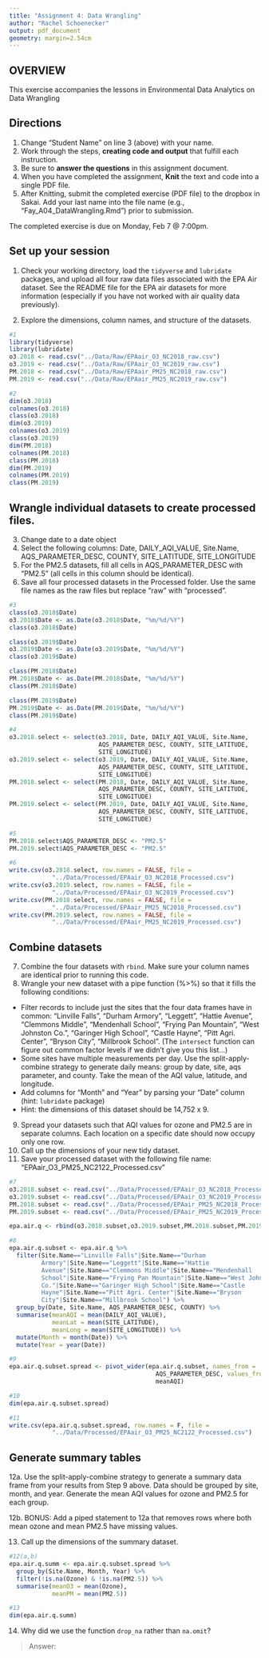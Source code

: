 ```yaml
---
title: "Assignment 4: Data Wrangling"
author: "Rachel Schoenecker"
output: pdf_document
geometry: margin=2.54cm
---
```


## OVERVIEW

This exercise accompanies the lessons in Environmental Data Analytics on Data Wrangling 

## Directions
1. Change "Student Name" on line 3 (above) with your name.
2. Work through the steps, **creating code and output** that fulfill each instruction.
3. Be sure to **answer the questions** in this assignment document.
4. When you have completed the assignment, **Knit** the text and code into a single PDF file.
5. After Knitting, submit the completed exercise (PDF file) to the dropbox in Sakai. Add your last name into the file name (e.g., "Fay_A04_DataWrangling.Rmd") prior to submission.

The completed exercise is due on Monday, Feb 7 @ 7:00pm.

## Set up your session 
1. Check your working directory, load the `tidyverse` and `lubridate` packages, and upload all four raw data files associated with the EPA Air dataset. See the README file for the EPA air datasets for more information (especially if you have not worked with air quality data previously). 

2. Explore the dimensions, column names, and structure of the datasets. 

```r
#1
library(tidyverse)
library(lubridate)
o3.2018 <- read.csv("../Data/Raw/EPAair_O3_NC2018_raw.csv")
o3.2019 <- read.csv("../Data/Raw/EPAair_O3_NC2019_raw.csv")
PM.2018 <- read.csv("../Data/Raw/EPAair_PM25_NC2018_raw.csv")
PM.2019 <- read.csv("../Data/Raw/EPAair_PM25_NC2019_raw.csv")

#2
dim(o3.2018)
colnames(o3.2018)
class(o3.2018)
dim(o3.2019)
colnames(o3.2019)
class(o3.2019)
dim(PM.2018)
colnames(PM.2018)
class(PM.2018)
dim(PM.2019)
colnames(PM.2019)
class(PM.2019)
```

## Wrangle individual datasets to create processed files.
3. Change date to a date object
4. Select the following columns: Date, DAILY_AQI_VALUE, Site.Name, AQS_PARAMETER_DESC, COUNTY, SITE_LATITUDE, SITE_LONGITUDE
5. For the PM2.5 datasets, fill all cells in AQS_PARAMETER_DESC with "PM2.5" (all cells in this column should be identical).
6. Save all four processed datasets in the Processed folder. Use the same file names as the raw files but replace "raw" with "processed".

```r
#3
class(o3.2018$Date)
o3.2018$Date <- as.Date(o3.2018$Date, "%m/%d/%Y")
class(o3.2018$Date)

class(o3.2019$Date)
o3.2019$Date <- as.Date(o3.2019$Date, "%m/%d/%Y")
class(o3.2019$Date)

class(PM.2018$Date)
PM.2018$Date <- as.Date(PM.2018$Date, "%m/%d/%Y")
class(PM.2018$Date)

class(PM.2019$Date)
PM.2019$Date <- as.Date(PM.2019$Date, "%m/%d/%Y")
class(PM.2019$Date)

#4
o3.2018.select <- select(o3.2018, Date, DAILY_AQI_VALUE, Site.Name, 
                         AQS_PARAMETER_DESC, COUNTY, SITE_LATITUDE, 
                         SITE_LONGITUDE)
o3.2019.select <- select(o3.2019, Date, DAILY_AQI_VALUE, Site.Name, 
                         AQS_PARAMETER_DESC, COUNTY, SITE_LATITUDE, 
                         SITE_LONGITUDE)
PM.2018.select <- select(PM.2018, Date, DAILY_AQI_VALUE, Site.Name, 
                         AQS_PARAMETER_DESC, COUNTY, SITE_LATITUDE, 
                         SITE_LONGITUDE)
PM.2019.select <- select(PM.2019, Date, DAILY_AQI_VALUE, Site.Name, 
                         AQS_PARAMETER_DESC, COUNTY, SITE_LATITUDE, 
                         SITE_LONGITUDE)

#5
PM.2018.select$AQS_PARAMETER_DESC <- "PM2.5"
PM.2019.select$AQS_PARAMETER_DESC <- "PM2.5"

#6
write.csv(o3.2018.select, row.names = FALSE, file = 
            "../Data/Processed/EPAair_O3_NC2018_Processed.csv")
write.csv(o3.2019.select, row.names = FALSE, file = 
            "../Data/Processed/EPAair_O3_NC2019_Processed.csv")
write.csv(PM.2018.select, row.names = FALSE, file = 
            "../Data/Processed/EPAair_PM25_NC2018_Processed.csv")
write.csv(PM.2019.select, row.names = FALSE, file = 
            "../Data/Processed/EPAair_PM25_NC2019_Processed.csv")
```


## Combine datasets
7. Combine the four datasets with `rbind`. Make sure your column names are identical prior to running this code. 
8. Wrangle your new dataset with a pipe function (%>%) so that it fills the following conditions: 

* Filter records to include just the sites that the four data frames have in common: "Linville Falls", "Durham Armory", "Leggett", "Hattie Avenue", "Clemmons Middle", "Mendenhall School", "Frying Pan Mountain", "West Johnston Co.", "Garinger High School", "Castle Hayne", "Pitt Agri. Center", "Bryson City", "Millbrook School". (The `intersect` function can figure out common factor levels if we didn't give you this list...)
* Some sites have multiple measurements per day. Use the split-apply-combine strategy to generate daily means: group by date, site, aqs parameter, and county. Take the mean of the AQI value, latitude, and longitude.
* Add columns for "Month" and "Year" by parsing your "Date" column (hint: `lubridate` package)
* Hint: the dimensions of this dataset should be 14,752 x 9.

9. Spread your datasets such that AQI values for ozone and PM2.5 are in separate columns. Each location on a specific date should now occupy only one row.
10. Call up the dimensions of your new tidy dataset.
11. Save your processed dataset with the following file name: "EPAair_O3_PM25_NC2122_Processed.csv"

```r
#7
o3.2018.subset <- read.csv("../Data/Processed/EPAair_O3_NC2018_Processed.csv")
o3.2019.subset <- read.csv("../Data/Processed/EPAair_O3_NC2019_Processed.csv")
PM.2018.subset <- read.csv("../Data/Processed/EPAair_PM25_NC2018_Processed.csv")
PM.2019.subset <- read.csv("../Data/Processed/EPAair_PM25_NC2019_Processed.csv")

epa.air.q <- rbind(o3.2018.subset,o3.2019.subset,PM.2018.subset,PM.2019.subset)

#8
epa.air.q.subset <- epa.air.q %>%
  filter(Site.Name=="Linville Falls"|Site.Name=="Durham 
         Armory"|Site.Name=="Leggett"|Site.Name=="Hattie 
         Avenue"|Site.Name=="Clemmons Middle"|Site.Name=="Mendenhall 
         School"|Site.Name=="Frying Pan Mountain"|Site.Name=="West Johnston 
         Co."|Site.Name=="Garinger High School"|Site.Name=="Castle 
         Hayne"|Site.Name=="Pitt Agri. Center"|Site.Name=="Bryson 
         City"|Site.Name=="Millbrook School") %>%
  group_by(Date, Site.Name, AQS_PARAMETER_DESC, COUNTY) %>%
  summarise(meanAQI = mean(DAILY_AQI_VALUE),
            meanLat = mean(SITE_LATITUDE),
            meanLong = mean(SITE_LONGITUDE)) %>%
  mutate(Month = month(Date)) %>%
  mutate(Year = year(Date))

#9
epa.air.q.subset.spread <- pivot_wider(epa.air.q.subset, names_from = 
                                         AQS_PARAMETER_DESC, values_from = 
                                         meanAQI)

#10
dim(epa.air.q.subset.spread)

#11
write.csv(epa.air.q.subset.spread, row.names = F, file = 
            "../Data/Processed/EPAair_O3_PM25_NC2122_Processed.csv")
```


## Generate summary tables
12a. Use the split-apply-combine strategy to generate a summary data frame from your results from Step 9 above. Data should be grouped by site, month, and year. Generate the mean AQI values for ozone and PM2.5 for each group. 

12b. BONUS: Add a piped statement to 12a that removes rows where both mean ozone and mean PM2.5 have missing values. 

13. Call up the dimensions of the summary dataset.


```r
#12(a,b)
epa.air.q.summ <- epa.air.q.subset.spread %>%
  group_by(Site.Name, Month, Year) %>%
  filter(!is.na(Ozone) & !is.na(PM2.5)) %>%
  summarise(meanO3 = mean(Ozone),
            meanPM = mean(PM2.5))

#13
dim(epa.air.q.summ)
```

14. Why did we use the function `drop_na` rather than `na.omit`?

> Answer: 
